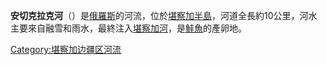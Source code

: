 '''安切克拉克河'''（{{lang-ru|Анчекрак}}）是[[俄羅斯|俄羅斯]]的河流，位於[[堪察加半島|堪察加半島]]，河道全長約10公里，河水主要來自融雪和雨水，最終注入[[堪察加河|堪察加河]]，是[[鮭魚|鮭魚]]的產卵地。

[[Category:堪察加边疆区河流|Category:堪察加边疆区河流]]
{{Russia-geo-stub}}